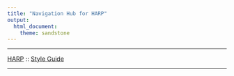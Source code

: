 ```yaml
---
title: "Navigation Hub for HARP" 
output: 
  html_document: 
    theme: sandstone 
---
```


***

[HARP](index.html) :: [Style Guide](HARP-Style-Guide.html)

*** 

